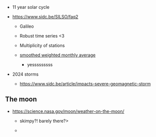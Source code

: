 -   11 year solar cycle

-   <https://www.sidc.be/SILSO/faq2>

    -   Galileo

    -   Robust time series \<3

    -   Multiplicity of stations

    -   [smoothed weighted monthly average](https://www.sidc.be/SILSO/faq6)

        -   yesssssssss

-   2024 storms

    -   <https://www.sidc.be/article/impacts-severe-geomagnetic-storm>

## The moon

-   <https://science.nasa.gov/moon/weather-on-the-moon/>

    -   skimpy?! barely there?\>

    -   
